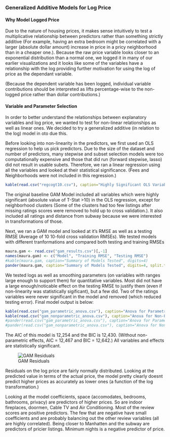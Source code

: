 ### Generalized Additive Models for Log Price

#### Why Model Logged Price

Due to the nature of housing prices, it makes sense intuitively to test a multiplicative relationship between predictors rather than something strictly additive (For example, having an extra bedroom might be correlated with a larger (absolute dollar amount) increase in price in a pricy neighborhood than in a cheaper one.).  Because the raw price variable looks closer to an exponential distribution than a normal one, we logged it in many of our earlier visualizations and it looks like some of the variables have a relationship with the log providing further motivation for using the log of price as the dependant variable.

(Because the dependent variable has been logged, individual variable contributions should be interpreted as lifts percentage-wise to the non-logged price rather than dollar contributions.)

#### Variable and Parameter Selection

In order to better understand the relationships between explanatory variables and log price, we wanted to test for non-linear relationships as well as linear ones. We decided to try a generalized additive (in relation to the log) model in oto due this.

Before looking into non-linearity in the predictors, we first used an OLS regression to help us pick predictors.  Due to the size of the dataset and number of predictors, many stepwise and subset selection models were too computationally expensive and those that did run (forward stepwise, lasso) did not result in usable subets.  Therefore, we ran a linear regression using all the variables and looked at their statistical significance.  (Fees and Neighborhoods were not included in this regression.)

```r
kable(read.csv("regcogt10.csv"), caption="Highly Significant OLS Variables", digits=2)
```

The original baseline GAM Model included all variables which were highly significant (absolute value of T-Stat >10) in the OLS regression, except for neighborhood clusters (Some of the clusters had too few listings after missing ratings scores were removed to hold up to cross validation.).  It also included all ratings and distance from subway because we were interested in transformations of those.

Next, we ran a GAM model and looked at it's RMSE as well as a testing RMSE (Average of 10 10-fold cross validation RMSEs).  We tested models with different tranformations and compared both testing and training RMSEs

```r
maura.gam <- read.csv("gam_results.csv")[,-1]
names(maura.gam) <- c("Model", "Training RMSE", "Testing RMSE")
#kable(maura.gam, caption="Summary of Models Tested", digits=4)
pander(maura.gam, caption="Summary of Models Tested", digits=4, split.table = Inf)
```

We tested logs as well as smoothing parameters (on variables with ranges large enough to support them) for quantitative variables.  Most did not have a large enough/noticable effect on the testing RMSE to justify them (even if non-linearity was statistically sigificant), but a few did.  Two of the ratings variables were never significant in the model and removed (which reduced testing error).  Final model output is below:

```r
kable(read.csv("gam_parametric_anova.csv"), caption="Anova for Parametric Effects", digits=2, align='l')
kable(read.csv("gam_nonparametric_anova.csv"), caption="Anova for Non-Parametric Effects", digits=2, align='l')
#pander(read.csv("gam_parametric_anova.csv"), caption="Anova for Parametric Effects", digits=2, split.table = Inf)
#pander(read.csv("gam_nonparametric_anova.csv"), caption="Anova for Non-Parametric Effects", digits=2, split.table = Inf)
```

The AIC of this model is 12,254 and the BIC is 12,430.  (Without non-parametric effects, AIC = 12,467 and BIC = 12,642.)  All variables and effects are statistically significant.

![GAM Residuals](Rplot02.png)

Residuals on the log price are fairly normally distributed.  Looking at the predicted value in terms of the actual price, the model pretty clearly doesnt predict higher prices as accurately as lower ones (a function of the log transformation.)

Looking at the model coefficients, space (accomodates, bedrooms, bathrooms, privacy) are predictors of higher prices.  So are indoor fireplaces, doormen, Cable TV and Air Conditioning.  Most of the review scores are positive predictors.  The few that are negative have small coefficients and are probably balancing out the other review variables (all are highly correlated).  Being closer to Manhatten and the subway are predictors of pricier listings. Minimum nights is a negative predictor of price.

